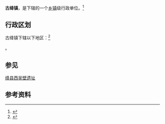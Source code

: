 {{中国乡级行政区|14/08/26/100/000}}

'''古绛镇'''，是{{PRC admin/fullname|14/08/26/100/000|3}}下辖的一个[[乡镇|乡镇]]级行政单位。<ref>{{PRC admin/ref sgc|{{PRC admin/parent|14/08/26/100/000}}}}</ref>

== 行政区划 ==

古绛镇下辖以下地区：<ref>{{PRC admin/ref sgc|14/08/26/100/000}}</ref>

{{PRC admin/children|14/08/26/100/000}}。
== 参见 ==
[[绛县西吴壁遗址|绛县西吴壁遗址]]

== 参考资料 ==

{{reflist}}

{{行政区划小作品}}
{{PRC admin/navcat|14/08/26/100/000}}